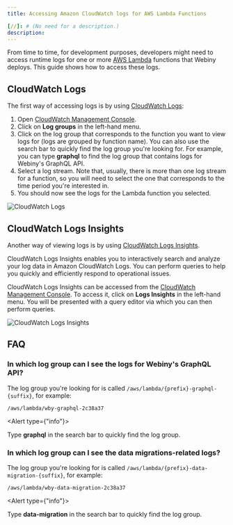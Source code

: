 ```yaml
---
title: Accessing Amazon CloudWatch logs for AWS Lambda Functions

[//]: # (No need for a description.)
description: 
---
```



From time to time, for development purposes, developers might need to access runtime logs for one or more [AWS Lambda](https://aws.amazon.com/lambda/) functions that Webiny deploys. This guide shows how to access these logs. 

## CloudWatch Logs

The first way of accessing logs is by using [CloudWatch Logs](https://docs.aws.amazon.com/AmazonCloudWatch/latest/logs/WhatIsCloudWatchLogs.html):

1. Open [CloudWatch Management Console](https://console.aws.amazon.com/cloudwatch/home).
2. Click on **Log groups** in the left-hand menu.
3. Click on the log group that corresponds to the function you want to view logs for (logs are grouped by function name). You can also use the search bar to quickly find the log group you're looking for. For example, you can type **graphql** to find the log group that contains logs for Webiny's GraphQL API. 
4. Select a log stream. Note that, usually, there is more than one log stream for a function, so you will need to select the one that corresponds to the time period you're interested in.
5. You should now see the logs for the Lambda function you selected.

<Image src={cwLogs} alt="CloudWatch Logs" />

## CloudWatch Logs Insights

Another way of viewing logs is by using [CloudWatch Logs Insights](https://docs.aws.amazon.com/AmazonCloudWatch/latest/logs/AnalyzingLogData.html).

CloudWatch Logs Insights enables you to interactively search and analyze your log data in Amazon CloudWatch Logs. You can perform queries to help you quickly and efficiently respond to operational issues. 

CloudWatch Logs Insights can be accessed from the [CloudWatch Management Console](https://console.aws.amazon.com/cloudwatch/home). To access it, click on **Logs Insights** in the left-hand menu. You will be presented with a query editor via which you can then perform queries. 

<Image src={logsInsights} alt="CloudWatch Logs Insights" />

## FAQ
 
### In which log group can I see the logs for Webiny's GraphQL API?

The log group you're looking for is called `/aws/lambda/{prefix}-graphql-{suffix}`, for example:

```
/aws/lambda/wby-graphql-2c38a37
```

<Alert type={"info"}>

  Type **graphql** in the search bar to quickly find the log group.

</Alert>

### In which log group can I see the data migrations-related logs?

The log group you're looking for is called `/aws/lambda/{prefix}-data-migration-{suffix}`, for example:

```
/aws/lambda/wby-data-migration-2c38a37
```

<Alert type={"info"}>

  Type **data-migration** in the search bar to quickly find the log group.

</Alert>
